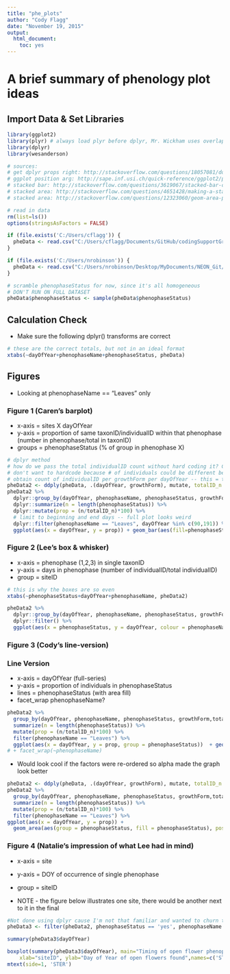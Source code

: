 ---
title: "phe_plots"
author: "Cody Flagg"
date: "November 19, 2015"
output: 
  html_document: 
    toc: yes
---

# A brief summary of phenology plot ideas 

## Import Data & Set Libraries
```{r warning=FALSE, message=FALSE}
library(ggplot2)
library(plyr) # always load plyr before dplyr, Mr. Wickham uses overlapping function names for some reason
library(dplyr)
library(wesanderson)

# sources: 
# get dplyr props right: http://stackoverflow.com/questions/18057081/ddply-summarise-proportional-count
# ggplot position arg: http://sape.inf.usi.ch/quick-reference/ggplot2/position
# stacked bar: http://stackoverflow.com/questions/3619067/stacked-bar-chart-in-r-ggplot2-with-y-axis-and-bars-as-percentage-of-counts
# stacked area: http://stackoverflow.com/questions/4651428/making-a-stacked-area-plot-using-ggplot2
# stacked area: http://stackoverflow.com/questions/12323060/geom-area-plot-with-areas-and-outlines-ggplot

# read in data
rm(list=ls())
options(stringsAsFactors = FALSE) 

if (file.exists('C:/Users/cflagg')) {
  pheData <- read.csv("C:/Users/cflagg/Documents/GitHub/codingSupportGroup/dataSkillsOSIS/data/NEON/phe_2014/NEON.D10.STER.DP1.10055.001.phe_statusintensity.csv", header = T)
}

if (file.exists('C:/Users/nrobinson')) {
  pheData <- read.csv("C:/Users/nrobinson/Desktop/MyDocuments/NEON_Git/codingSupportGroup/dataSkillsOSIS/data/NEON/phe_2014/NEON.D10.STER.DP1.10055.001.phe_statusintensity.csv", header = T)
}

# scramble phenophaseStatus for now, since it's all homogeneous
# DON'T RUN ON FULL DATASET
pheData$phenophaseStatus <- sample(pheData$phenophaseStatus)
```


## Calculation Check 

* Make sure the following dplyr() transforms are correct

```{r}
# these are the correct totals, but not in an ideal format
xtabs(~dayOfYear+phenophaseName+phenophaseStatus, pheData)
```

## Figures

* Looking at phenophaseName == "Leaves" only

### Figure 1 (Caren's barplot)

* x-axis = sites X dayOfYear
* y-axis = proportion of same taxonID/individualID within that phenophase (number in phenophase/total in taxonID)
* groups = phenophaseStatus (% of group in phenophase X)

```{r}
# dplyr method
# how do we pass the total individualID count without hard coding it? Coun't it before hand with a ddply
# don't want to hardcode because # of individuals could be different because of missing tags or field error
# obtain count of individualID per growthForm per dayOfYear -- this = totalID_n
pheData2 <- ddply(pheData, .(dayOfYear, growthForm), mutate, totalID_n = length(unique(individualID))) # first calculate total individuals to get
pheData2 %>% 
  dplyr::group_by(dayOfYear, phenophaseName, phenophaseStatus, growthForm,totalID_n) %>% 
  dplyr::summarize(n = length(phenophaseStatus)) %>% 
  dplyr::mutate(prop = (n/totalID_n)*100) %>% 
  # limit to beginning and end days -- full plot looks weird
  dplyr::filter(phenophaseName == "Leaves", dayOfYear %in% c(90,191)) %>% 
  ggplot(aes(x = dayOfYear, y = prop)) + geom_bar(aes(fill=phenophaseStatus), stat="identity", position = "dodge") + scale_fill_manual(values = wes_palette("Darjeeling"))
```


### Figure 2 (Lee's box & whisker)

* x-axis = phenophase (1,2,3) in single taxonID
* y-axis = days in phenophase (number of individualID/total individualID)
* group  = siteID

```{r}
# this is why the boxes are so even
xtabs(~phenophaseStatus+dayOfYear+phenophaseName, pheData2)
```

```{r}
pheData2 %>% 
  dplyr::group_by(dayOfYear, phenophaseName, phenophaseStatus, growthForm,totalID_n) %>% 
  dplyr::filter() %>%
  ggplot(aes(x = phenophaseStatus, y = dayOfYear, colour = phenophaseName, fill = phenophaseName)) + geom_boxplot()
```

### Figure 3 (Cody's line-version)
### Line Version

* x-axis = dayOfYear (full-series)
* y-axis = proportion of individuals in phenophaseStatus
* lines = phenophaseStatus (with area fill)
* facet_wrap phenophaseName?

```{r}
pheData2 %>% 
  group_by(dayOfYear, phenophaseName, phenophaseStatus, growthForm,totalID_n) %>% 
  summarize(n = length(phenophaseStatus)) %>% 
  mutate(prop = (n/totalID_n)*100) %>% 
  filter(phenophaseName == "Leaves") %>% 
  ggplot(aes(x = dayOfYear, y = prop, group = phenophaseStatus))  + geom_line(aes(colour=phenophaseStatus), size = 2)+ scale_colour_manual(values = wes_palette("Darjeeling")) 
# + facet_wrap(~phenophaseName)
```

* Would look cool if the factors were re-ordered so alpha made the graph look better

```{r}
pheData2 <- ddply(pheData, .(dayOfYear, growthForm), mutate, totalID_n = length(unique(individualID))) # first calculate total individuals to get denominator of proportion -- by day and growthForm (eventually)
pheData2 %>% 
  group_by(dayOfYear, phenophaseName, phenophaseStatus, growthForm,totalID_n) %>% 
  summarize(n = length(phenophaseStatus)) %>% 
  mutate(prop = (n/totalID_n)*100) %>% 
  filter(phenophaseName == "Leaves") %>% 
ggplot(aes(x = dayOfYear, y = prop)) + 
  geom_area(aes(group = phenophaseStatus, fill = phenophaseStatus), position = "dodge", alpha=0.5) + scale_fill_manual(values = wes_palette("Darjeeling"))

```

### Figure 4 (Natalie's impression of what Lee had in mind)

* x-axis = site
* y-axis = DOY of occurrence of single phenophase 
* group  = siteID

* NOTE - the figure below illustrates one site, there would be another next to it in the final

```{r}
#Not done using dplyr cause I'm not that familiar and wanted to churn this out real quick like...
pheData3 <- filter(pheData2, phenophaseStatus == 'yes', phenophaseName == 'Open flowers')

summary(pheData3$dayOfYear)

boxplot(summary(pheData3$dayOfYear), main="Timing of open flower phenophase per site", 
  	xlab="siteID", ylab="Day of Year of open flowers found",names=c('STER') )
mtext(side=1, 'STER')

```
